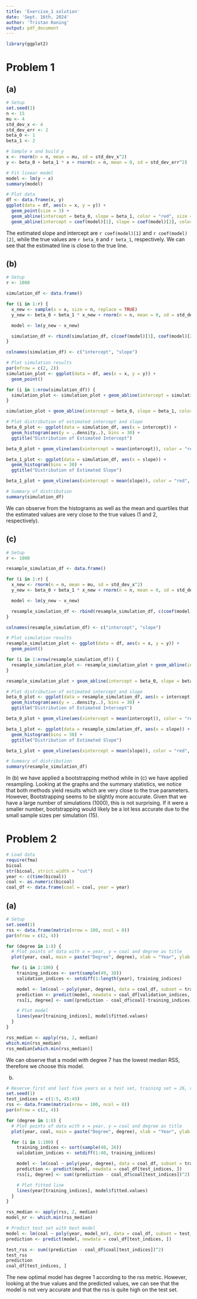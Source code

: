 ```yaml
---
title: 'Exercise_1 solution'
date: 'Sept. 16th, 2024'
author: 'Tristan Koning'
output: pdf_document
---
```


```r
library(ggplot2)
```

# Problem 1

## (a)
```r
# Setup
set.seed(1)
n <- 15
mu <- 4
std_dev_x <- 4
std_dev_err <- 2
beta_0 <- 1
beta_1 <- 2

# Sample x and build y
x <- rnorm(n = n, mean = mu, sd = std_dev_x^2)
y <- beta_0 + beta_1 * x + rnorm(n = n, mean = 0, sd = std_dev_err^2)

# Fit linear model
model <- lm(y ~ x)
summary(model)

# Plot data
df <- data.frame(x, y)
ggplot(data = df, aes(x = x, y = y)) +
  geom_point(size = 3) +
  geom_abline(intercept = beta_0, slope = beta_1, color = "red", size = 1.5) +
  geom_abline(intercept = coef(model)[1], slope = coef(model)[2], color = "blue", size = 1.5)
```

The estimated slope and intercept are `r coef(model)[1]` and `r coef(model)[2]`, while the true values are `r beta_0` and `r beta_1`, respectively. We can see that the estimated line is close to the true line.

## (b)
```r
# Setup
r <- 1000

simulation_df <- data.frame()

for (i in 1:r) {
  x_new <- sample(x = x, size = n, replace = TRUE)
  y_new <- beta_0 + beta_1 * x_new + rnorm(n = n, mean = 0, sd = std_dev_err^2)

  model <- lm(y_new ~ x_new)

  simulation_df <- rbind(simulation_df, c(coef(model)[1], coef(model)[2]))
}

colnames(simulation_df) <- c("intercept", "slope")

# Plot simulation results
par(mfrow = c(2, 2))
simulation_plot <- ggplot(data = df, aes(x = x, y = y)) +
  geom_point()

for (i in 1:nrow(simulation_df)) {
  simulation_plot <- simulation_plot + geom_abline(intercept = simulation_df$intercept[i], slope = simulation_df$slope[i], color = "blue", size = 0.5, linetype = "dashed")
}

simulation_plot + geom_abline(intercept = beta_0, slope = beta_1, color = "red", size = 1.5)

# Plot distribution of estimated intercept and slope
beta_0_plot <- ggplot(data = simulation_df, aes(x = intercept)) +
  geom_histogram(aes(y = ..density..), bins = 30) +
  ggtitle("Distribution of Estimated Intercept")

beta_0_plot + geom_vline(aes(xintercept = mean(intercept)), color = "red", size = 1.5)

beta_1_plot <- ggplot(data = simulation_df, aes(x = slope)) +
  geom_histogram(bins = 30) +
  ggtitle("Distribution of Estimated Slope")

beta_1_plot + geom_vline(aes(xintercept = mean(slope)), color = "red", size = 1.5)

# Summary of distribution
summary(simulation_df)
```

We can observe from the histograms as well as the mean and quartiles that the estimated values are very close to the true values (1 and 2, respectively).

## (c)
```r
# Setup
r <- 1000

resample_simulation_df <- data.frame()

for (i in 1:r) {
  x_new <- rnorm(n = n, mean = mu, sd = std_dev_x^2)
  y_new <- beta_0 + beta_1 * x_new + rnorm(n = n, mean = 0, sd = std_dev_err^2)

  model <- lm(y_new ~ x_new)

  resample_simulation_df <- rbind(resample_simulation_df, c(coef(model)[1], coef(model)[2]))
}

colnames(resample_simulation_df) <- c("intercept", "slope")

# Plot simulation results
resample_simulation_plot <- ggplot(data = df, aes(x = x, y = y)) +
  geom_point()

for (i in 1:nrow(resample_simulation_df)) {
  resample_simulation_plot <- resample_simulation_plot + geom_abline(intercept = resample_simulation_df$intercept[i], slope = resample_simulation_df$slope[i], color = "blue", size = 0.5, linetype = "dashed")
}

resample_simulation_plot + geom_abline(intercept = beta_0, slope = beta_1, color = "red", size = 1.5)

# Plot distribution of estimated intercept and slope
beta_0_plot <- ggplot(data = resample_simulation_df, aes(x = intercept)) +
  geom_histogram(aes(y = ..density..), bins = 30) +
  ggtitle("Distribution of Estimated Intercept")

beta_0_plot + geom_vline(aes(xintercept = mean(intercept)), color = "red", size = 1.5)

beta_1_plot <- ggplot(data = resample_simulation_df, aes(x = slope)) +
  geom_histogram(bins = 30) +
  ggtitle("Distribution of Estimated Slope")

beta_1_plot + geom_vline(aes(xintercept = mean(slope)), color = "red", size = 1.5)

# Summary of distribution
summary(resample_simulation_df)
```

In (b) we have applied a bootstrapping method while in (c) we have applied resampling. 
Looking at the graphs and the summary statistics, we notice that both methods yield results which are very close to the true parameters. 
However, Bootstrapping seems to be slightly more accurate.
Given that we have a large number of simulations (1000), this is not surprising. If it were a smaller number, bootstrapping would likely be a lot less accurate due to the small sample sizes per simulation (15).


# Problem 2

```r
# Load data
require(fma)
bicoal
str(bicoal, strict.width = "cut")
year <- c(time(bicoal))
coal <- as.numeric(bicoal)
coal_df <- data.frame(coal = coal, year = year)
```

## (a)
```r
# Setup
set.seed(1)
rss <- data.frame(matrix(nrow = 100, ncol = 8))
par(mfrow = c(2, 4))

for (degree in 1:8) {
  # Plot points of data with x = year, y = coal and degree as title
  plot(year, coal, main = paste("Degree", degree), xlab = "Year", ylab = "Coal")

  for (i in 1:100) {
    training_indices <- sort(sample(49, 38))
    validation_indices <- setdiff(1:length(year), training_indices)

    model <- lm(coal ~ poly(year, degree), data = coal_df, subset = training_indices)
    prediction <- predict(model, newdata = coal_df[validation_indices, ])
    rss[i, degree] <- sum((prediction - coal_df$coal[-training_indices])^2)

    # Plot model
    lines(year[training_indices], model$fitted.values)
  }
}

rss_median <- apply(rss, 2, median)
which.min(rss_median)
rss_median[which.min(rss_median)]
```	

We can observe that a model with degree 7 has the lowest median RSS, therefore we choose this model.

(b)
```r
# Reserve first and last five years as a test set, training set = 26, validation set = 10
set.seed(1)
test_indices = c(1:5, 45:49)
rss <- data.frame(matrix(nrow = 100, ncol = 8))
par(mfrow = c(2, 4))

for (degree in 1:8) {
  # Plot points of data with x = year, y = coal and degree as title
  plot(year, coal, main = paste("Degree", degree), xlab = "Year", ylab = "Coal")

  for (i in 1:100) {
    training_indices <- sort(sample(40, 26))
    validation_indices <- setdiff(1:40, training_indices)

    model <- lm(coal ~ poly(year, degree), data = coal_df, subset = training_indices)
    prediction <- predict(model, newdata = coal_df[test_indices, ])
    rss[i, degree] <- sum((prediction - coal_df$coal[test_indices])^2)

    # Plot fitted line
    lines(year[training_indices], model$fitted.values)
  }
}

rss_median <- apply(rss, 2, median)
model_nr <- which.min(rss_median)

# Predict test set with best model
model <- lm(coal ~ poly(year, model_nr), data = coal_df, subset = test_indices)
prediction <- predict(model, newdata = coal_df[test_indices, ])

test_rss <- sum((prediction - coal_df$coal[test_indices])^2)
test_rss
prediction
coal_df[test_indices, ]
```	

The new optimal model has degree 1 according to the rss metric.
However, looking at the true values and the predicted values, we can see that the model is not very accurate and that the rss is quite high on the test set.
